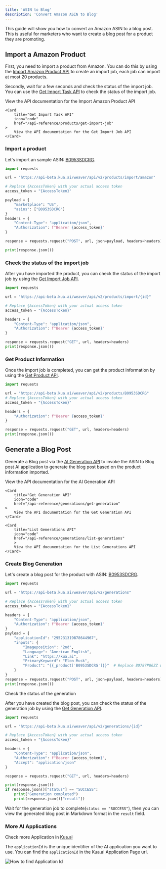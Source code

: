 ```yaml
---
title: 'ASIN to Blog'
description: 'Convert Amazon ASIN to Blog'
---
```


This guide will show you how to convert an Amazon ASIN to a blog post. This is useful for marketers who want to create a blog post for a product they are promoting.

## Import a Amazon Product

First, you need to import a product from Amazon. You can do this by using the [Import Amazon Product API](/api-reference/products/import-amazon-product)
to create an import job, each job can import at most 20 products.

Secondly, wait for a few seconds and check the status of the import job. You can use the [Get Import Task API](/api-reference/products/get-import-job) to check the status of the import job.

<CardGroup cols={2}>
    <Card
        title="Import Amazon Product API"
        icon="code"
        href="/api-reference/products/import-amazon-product"
    >
        View the API documentation for the Import Amazon Product API
    </Card>

    <Card
        title="Get Import Task API"
        icon="code"
        href="/api-reference/products/get-import-job"
    >
        View the API documentation for the Get Import Job API
    </Card>
</CardGroup>


### Import a product

Let's import an sample ASIN: [B0953SDCRG](https://www.amazon.com/PETLIBRO-PLAF005-Automatic-Cat-Feeder/dp/B0953SDCRG).

```python
import requests

url = "https://api-beta.kua.ai/weaver/api/v2/products/import/amazon"

# Replace {AccessToken} with your actual access token
access_token = "{AccessToken}"

payload = {
    "marketplace": "US",
    "asins": ["B0953SDCRG"]
}
headers = {
    "Content-Type": "application/json",
    "Authorization": f"Bearer {access_token}"
}

response = requests.request("POST", url, json=payload, headers=headers)

print(response.json())
```

### Check the status of the import job

After you have imported the product, you can check the status of the import job by using the [Get Import Job API](/api-reference/products/get-import-job).

```python
import requests

url = "https://api-beta.kua.ai/weaver/api/v2/products/import/{id}"

# Replace {AccessToken} with your actual access token
access_token = "{AccessToken}"

headers = {
    "Content-Type": "application/json",
    "Authorization": f"Bearer {access_token}"
}

response = requests.request("GET", url, headers=headers)
print(response.json())
```

### Get Product Information

Once the import job is completed, you can get the product information by using the [Get Product API](/api-reference/products/get-product).

```python
import requests

url = "https://api-beta.kua.ai/weaver/api/v2/products/B0953SDCRG"
# Replace {AccessToken} with your actual access token
access_token = "{AccessToken}"

headers = {
    "Authorization": f"Bearer {access_token}"
}

response = requests.request("GET", url, headers=headers)
print(response.json())
```

## Generate a Blog Post

Generate a Blog post via the [AI Generation API](/api-reference/generations/create-generation) to invoke the ASIN to Blog post AI application to generate the blog post
based on the product information imported.

<CardGroup cols={3}>
    <Card
        title="Create Generation API"
        icon="code"
        href="/api-reference/generations/create-generation"
    >
        View the API documentation for the AI Generation API
    </Card>

    <Card
        title="Get Generation API"
        icon="code"
        href="/api-reference/generations/get-generation"
    >
        View the API documentation for the Get Generation API
    </Card>

    <Card
        title="List Generations API"
        icon="code"
        href="/api-reference/generations/list-generations"
        >
        View the API documentation for the List Generations API
    </Card>
</CardGroup>

### Create Blog Generation

Let's create a blog post for the product with ASIN: [B0953SDCRG](https://www.amazon.com/PETLIBRO-PLAF005-Automatic-Cat-Feeder/dp/B0953SDCRG).

```python
import requests

url = "https://api-beta.kua.ai/weaver/api/v2/generations"

# Replace {AccessToken} with your actual access token
access_token = "{AccessToken}"

headers = {
    "Content-Type": "application/json",
    "Authorization": f"Bearer {access_token}"
}
payload = {
    "applicationId": "295231319878644967",
    "inputs": {
        "Imageposition": "2nd",
        "Language": "American English",
        "Link": "https://kua.ai",
        "PrimaryKeyword": "Elon Musk",
        "Product": "{{_product['B0953SDCRG']}}"  # Replace B0787P86ZZ with your actual ASIN, {{_product['{ASIN}']}}
    }
}
response = requests.request("POST", url, json=payload, headers=headers)
print(response.json())
```

Check the status of the generation

After you have created the blog post, you can check the status of the generation job by using the [Get Generation API](/api-reference/generations/get-generation).

```python
import requests

url = "https://api-beta.kua.ai/weaver/api/v2/generations/{id}"

# Replace {AccessToken} with your actual access token
access_token = "{AccessToken}"

headers = {
    "Content-Type": "application/json",
    "Authorization": f"Bearer {access_token}",
    "Accept": "application/json"
}

response = requests.request("GET", url, headers=headers)

print(response.json())
if response.json()["status"] == "SUCCESS":
    print("Generation completed")
    print(response.json()["result"])

```

Wait for the generation job to complete(`status == "SUCCESS"`), then you can view the generated blog post in Markdown format in the `result` field.

### More AI Applications

<Tip>Check more Application in [Kua.ai](https://kua.ai) </Tip>

The `applicationId` is the unique identifier of the AI application you want to use. You can find the `applicationId` in the Kua.ai Application Page url.

![How to find Application Id](/images/application-id.jpg)
